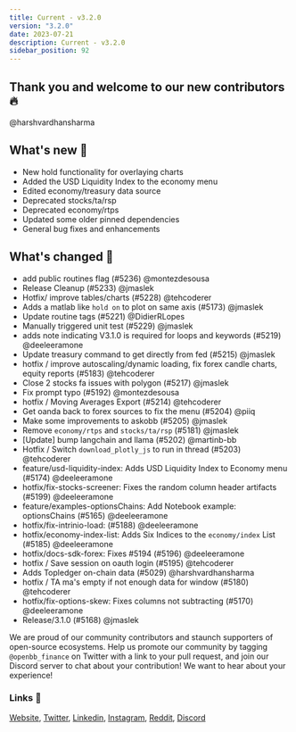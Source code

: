 ```yaml
---
title: Current - v3.2.0
version: "3.2.0"
date: 2023-07-21
description: Current - v3.2.0
sidebar_position: 92
---
```


## Thank you and welcome to our new contributors 🔥
@harshvardhansharma

## What's new 🎉
* New hold functionality for overlaying charts
* Added the USD Liquidity Index to the economy menu
* Edited economy/treasury data source
* Deprecated stocks/ta/rsp
* Deprecated economy/rtps
* Updated some older pinned dependencies
* General bug fixes and enhancements


## What's changed 🚀
* add public routines flag (#5236) @montezdesousa
* Release Cleanup (#5233) @jmaslek
* Hotfix/ improve tables/charts (#5228) @tehcoderer
* Adds a matlab like `hold on` to plot on same axis (#5173) @jmaslek
* Update routine tags (#5221) @DidierRLopes
* Manually triggered unit test (#5229) @jmaslek
* adds note indicating V3.1.0 is required for loops and keywords (#5219) @deeleeramone
* Update treasury command to get directly from fed (#5215) @jmaslek
* hotfix / improve autoscaling/dynamic loading, fix forex candle charts, equity reports (#5183) @tehcoderer
* Close 2 stocks fa issues with polygon (#5217) @jmaslek
* Fix prompt typo (#5192) @montezdesousa
* hotfix / Moving Averages Export (#5214) @tehcoderer
* Get oanda back to forex sources to fix the menu (#5204) @piiq
* Make some improvements to askobb (#5205) @jmaslek
* Remove `economy/rtps` and `stocks/ta/rsp` (#5181) @jmaslek
* [Update] bump langchain and llama (#5202) @martinb-bb
* Hotfix / Switch `download_plotly_js` to run in thread (#5203) @tehcoderer
* feature/usd-liquidity-index: Adds USD Liquidity Index to Economy menu (#5174) @deeleeramone
* hotfix/fix-stocks-screener: Fixes the random column header artifacts (#5199) @deeleeramone
* feature/examples-optionsChains: Add Notebook example: optionsChains (#5165) @deeleeramone
* hotfix/fix-intrinio-load:  (#5188) @deeleeramone
* hotfix/economy-index-list: Adds Six Indices to the `economy/index` List (#5185) @deeleeramone
* hotfix/docs-sdk-forex: Fixes #5194 (#5196) @deeleeramone
* hotfix / Save session on oauth login (#5195) @tehcoderer
* Adds Topledger on-chain data (#5029) @harshvardhansharma
* hotfix / TA ma's empty if not enough data for window (#5180) @tehcoderer
* hotfix/fix-options-skew: Fixes columns not subtracting (#5170) @deeleeramone
* Release/3.1.0 (#5168) @jmaslek

We are proud of our community contributors and staunch supporters of open-source ecosystems.
Help us promote our community by tagging `@openbb_finance` on Twitter with a link to your pull request,
and join our Discord server to chat about your contribution! We want to hear about your experience!

### Links 🦋
[Website](https://openbb.co/), [Twitter](https://twitter.com/openbb_finance), [Linkedin](https://www.linkedin.com/company/openbb-finance), [Instagram](https://www.instagram.com/openbb.finance/), [Reddit](https://www.reddit.com/r/openbb/), [Discord](https://discord.com/invite/xPHTuHCmuV)
